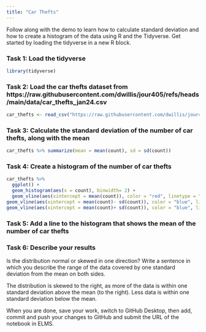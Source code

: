 ```yaml
---
title: "Car Thefts"
---
```


Follow along with the demo to learn how to calculate standard deviation and how to create a histogram of the data using R and the Tidyverse. Get started by loading the tidyverse in a new R block.

### Task 1: Load the tidyverse
```r
library(tidyverse)
```


### Task 2: Load the car thefts dataset from https://raw.githubusercontent.com/dwillis/jour405/refs/heads/main/data/car_thefts_jan24.csv

```r
car_thefts <- read_csv("https://raw.githubusercontent.com/dwillis/jour405/refs/heads/main/data/car_thefts_jan24.csv")
```

### Task 3: Calculate the standard deviation of the number of car thefts, along with the mean

```r
car_thefts %>% summarize(mean = mean(count), sd = sd(count))
```



### Task 4: Create a histogram of the number of car thefts

```r
car_thefts %>% 
  ggplot() +
  geom_histogram(aes(x = count), binwidth= 2) +
  geom_vline(aes(xintercept = mean(count)), color = "red", linetype = "dashed", size=1 ) +
geom_vline(aes(xintercept = mean(count)- sd(count)), color = "blue", linetype = "dashed", size=1 ) +
geom_vline(aes(xintercept = mean(count)+ sd(count)), color = "blue", linetype = "dashed", size=1 )
```



### Task 5: Add a line to the histogram that shows the mean of the number of car thefts


### Task 6: Describe your results

Is the distribution normal or skewed in one direction? Write a sentence in which you describe the range of the data covered by one standard deviation from the mean on both sides.

The distribution is skewed to the right, as more of the data is within one standard deviation above the mean (to the right). Less data is within one standard deviation below the mean. 

When you are done, save your work, switch to GitHub Desktop, then add, commit and push your changes to GitHub and submit the URL of the notebook in ELMS.
